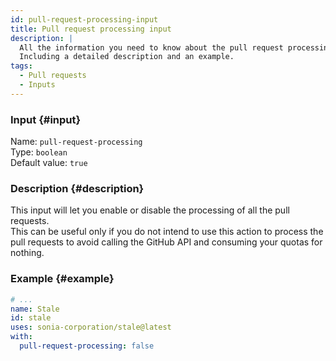 ```yaml
---
id: pull-request-processing-input
title: Pull request processing input
description: |
  All the information you need to know about the pull request processing input.
  Including a detailed description and an example.
tags:
  - Pull requests
  - Inputs
---
```


### Input {#input}

Name: `pull-request-processing`  
Type: `boolean`  
Default value: `true`

### Description {#description}

This input will let you enable or disable the processing of all the pull requests.  
This can be useful only if you do not intend to use this action to process the pull requests to avoid calling the GitHub API and consuming your quotas for nothing.

### Example {#example}

```yml {6}
# ...
name: Stale
id: stale
uses: sonia-corporation/stale@latest
with:
  pull-request-processing: false
```
